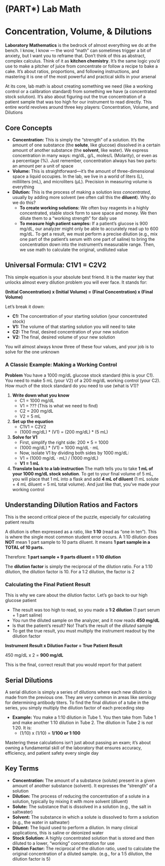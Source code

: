 # (PART\*) Lab Math {-}

# Concentration, Volume, & Dilutions {-}

**Laboratory Mathematics** is the bedrock of almost everything we do at the bench. I know, I know — the word "math" can sometimes trigger a bit of anxiety, but I want you to reframe that. Don't think of this as abstract, complex calculus. Think of it as **kitchen chemistry**. It's the same logic you'd use to make a pitcher of juice from concentrate or follow a recipe to bake a cake. It's about ratios, proportions, and following instructions, and mastering it is one of the most powerful and practical skills in your arsenal

At its core, lab math is about creating something we need (like a working control or a calibration standard) from something we have (a concentrated stock solution). It's also about figuring out the true concentration of a patient sample that was too high for our instrument to read directly. This entire world revolves around three key players: Concentration, Volume, and Dilutions

## **Core Concepts** {-}

*   **Concentration:** This is simply the "strength" of a solution. It's the amount of one substance (the **solute**, like glucose) dissolved in a certain amount of another substance (the **solvent**, like water). We express concentration in many ways: mg/dL, g/L, moles/L (Molarity), or even as a percentage (%). Just remember, concentration always has two parts: an amount per a unit of space
*   **Volume:** This is straightforward—it's the amount of three-dimensional space a liquid occupies. In the lab, we live in a world of liters (L), milliliters (mL), and microliters (µL). Precision in measuring volume is everything
*   **Dilution:** This is the process of making a solution *less concentrated*, usually by adding more solvent (we often call this the **diluent**). Why do we do this?
    *   **To create working solutions:** We often buy reagents in a highly concentrated, stable stock form to save space and money. We then dilute them to a "working strength" for daily use
    *   **To measure high patient samples:** If a patient's glucose is 900 mg/dL, our analyzer might only be able to accurately read up to 600 mg/dL. To get a result, we must perform a precise dilution (e.g., mix one part of the patient's serum with one part of saline) to bring the concentration down into the instrument's measurable range. Then, we use math to calculate the original, undiluted value

## **Universal Formula: C1V1 = C2V2** {-}

This simple equation is your absolute best friend. It is the master key that unlocks almost every dilution problem you will ever face. It stands for:

**(Initial Concentration) x (Initial Volume) = (Final Concentration) x (Final Volume)**

Let's break it down:

*   **C1:** The concentration of your starting solution (your concentrated stock)
*   **V1:** The volume of that starting solution you will need to take
*   **C2:** The final, desired concentration of your new solution
*   **V2:** The final, desired volume of your new solution

You will almost always know three of these four values, and your job is to solve for the one unknown

### **A Classic Example: Making a Working Control** {-}

**Problem** You have a 1000 mg/dL glucose stock standard (this is your C1). You need to make 5 mL (your V2) of a 200 mg/dL working control (your C2). How much of the stock standard do you need to use (what is V1)?

1.  **Write down what you know**
    *   C1 = 1000 mg/dL
    *   V1 = ??? (This is what we need to find)
    *   C2 = 200 mg/dL
    *   V2 = 5 mL
2.  **Set up the equation**
    *   C1V1 = C2V2
    *   (1000 mg/dL) * (V1) = (200 mg/dL) * (5 mL)
3.  **Solve for V1**
    *   First, simplify the right side: 200 * 5 = 1000
    *   (1000 mg/dL) * (V1) = 1000 mg/dL · mL
    *   Now, isolate V1 by dividing both sides by 1000 mg/dL:
    *   V1 = (1000 mg/dL · mL) / (1000 mg/dL)
    *   **V1 = 1 mL**
4.  **Translate back to a lab instruction** The math tells you to take **1 mL of your 1000 mg/dL stock solution**. To get to your final volume of 5 mL, you will place that 1 mL into a flask and add **4 mL of diluent** (1 mL solute + 4 mL diluent = 5 mL total volume). And just like that, you've made your working control

## **Understanding Dilution Ratios and Factors** {-}

This is the second critical piece of the puzzle, especially for calculating patient results

A dilution is often expressed as a ratio, like **1:10** (read as "one in ten"). This is where the single most common student error occurs. A 1:10 dilution does **NOT** mean 1 part sample to 10 parts diluent. It means **1 part sample in a TOTAL of 10 parts.**

Therefore: **1 part sample + 9 parts diluent = 1:10 dilution**

The **dilution factor** is simply the reciprocal of the dilution ratio. For a 1:10 dilution, the dilution factor is 10. For a 1:2 dilution, the factor is 2

### **Calculating the Final Patient Result** {-}

This is why we care about the dilution factor. Let's go back to our high glucose patient

*   The result was too high to read, so you made a **1:2 dilution** (1 part serum + 1 part saline)
*   You run the diluted sample on the analyzer, and it now reads **450 mg/dL**
*   Is that the patient's result? No! That's the result of the *diluted* sample
*   To get the true result, you must multiply the instrument readout by the dilution factor

**Instrument Result x Dilution Factor = True Patient Result**

450 mg/dL x 2 = **900 mg/dL**

This is the final, correct result that you would report for that patient

## **Serial Dilutions** {-}

A serial dilution is simply a series of dilutions where each new dilution is made from the previous one. They are very common in areas like serology for determining antibody titers. To find the final dilution of a tube in the series, you simply multiply the dilution factor of each preceding step

*   **Example:** You make a 1:10 dilution in Tube 1. You then take from Tube 1 and make another 1:10 dilution in Tube 2. The dilution in Tube 2 is *not* 1:20. It is:
    *   (1/10) x (1/10) = **1/100 or 1:100**

Mastering these calculations isn't just about passing an exam; it's about owning a fundamental skill of the laboratory that ensures accuracy, efficiency, and patient safety every single day

## **Key Terms** {-}

*   **Concentration:** The amount of a substance (solute) present in a given amount of another substance (solvent). It expresses the "strength" of a solution
*   **Dilution:** The process of reducing the concentration of a solute in a solution, typically by mixing it with more solvent (diluent)
*   **Solute:** The substance that is dissolved in a solution (e.g., the salt in saltwater)
*   **Solvent:** The substance in which a solute is dissolved to form a solution (e.g., the water in saltwater)
*   **Diluent:** The liquid used to perform a dilution. In many clinical applications, this is saline or deionized water
*   **Stock Solution:** A highly concentrated solution that is stored and then diluted to a lower, "working" concentration for use
*   **Dilution Factor:** The reciprocal of the dilution ratio, used to calculate the original concentration of a diluted sample. (e.g., for a 1:5 dilution, the dilution factor is 5)
